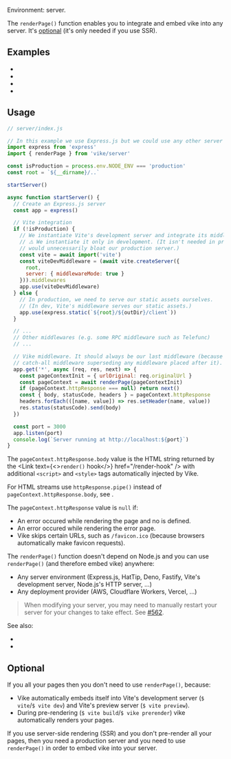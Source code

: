 
Environment: server.

The `renderPage()` function enables you to integrate and embed vike into any server. It's [optional](#optional) (it's only needed if you use SSR).

<JustAMiddleware />

## Examples

 - <RepoLink text='Express.js' path='/boilerplates/boilerplate-vue/server/index.js' />
 - <RepoLink text='Express.js + TypeScript' path='/boilerplates/boilerplate-vue-ts/server/index.ts' />
 - <Link text="Cloudflare Workers" href="/cloudflare-workers#example" />
 - <Link text="Vercel" href="/vercel#api-route" />


## Usage

```js
// server/index.js

// In this example we use Express.js but we could use any other server framework
import express from 'express'
import { renderPage } from 'vike/server'

const isProduction = process.env.NODE_ENV === 'production'
const root = `${__dirname}/..`

startServer()

async function startServer() {
  // Create an Express.js server
  const app = express()

  // Vite integration
  if (!isProduction) {
    // We instantiate Vite's development server and integrate its middleware to our server.
    // ⚠️ We instantiate it only in development. (It isn't needed in production and it
    // would unnecessarily bloat our production server.)
    const vite = await import('vite')
    const viteDevMiddleware = (await vite.createServer({
      root,
      server: { middlewareMode: true }
    })).middlewares
    app.use(viteDevMiddleware)
  } else {
    // In production, we need to serve our static assets ourselves.
    // (In dev, Vite's middleware serves our static assets.)
    app.use(express.static(`${root}/${outDir}/client`))
  }

  // ...
  // Other middlewares (e.g. some RPC middleware such as Telefunc)
  // ...

  // Vike middleware. It should always be our last middleware (because it's a
  // catch-all middleware superseding any middleware placed after it).
  app.get('*', async (req, res, next) => {
    const pageContextInit = { urlOriginal: req.originalUrl }
    const pageContext = await renderPage(pageContextInit)
    if (pageContext.httpResponse === null) return next()
    const { body, statusCode, headers } = pageContext.httpResponse
    headers.forEach(([name, value]) => res.setHeader(name, value))
    res.status(statusCode).send(body)
  })

  const port = 3000
  app.listen(port)
  console.log(`Server running at http://localhost:${port}`)
}
```

The `pageContext.httpResponse.body` value is the HTML string returned by the <Link text={<><code>render()</code> hook</>} href="/render-hook" /> with additional `<script>` and `<style>` tags automatically injected by Vike.

For HTML streams use `httpResponse.pipe()` instead of `pageContext.httpResponse.body`, see <Link href="/stream" />.

The `pageContext.httpResponse` value is `null` if:
   - An error occured while rendering the page and no <Link text="error page" href="/error-page" noBreadcrumb /> is defined.
   - An error occured while rendering the error page.
   - Vike skips certain URLs, such as `/favicon.ico` (because browsers automatically make favicon requests).

The `renderPage()` function doesn't depend on Node.js and you can use `renderPage()` (and therefore embed vike) anywhere:
 - Any server environment (Express.js, HatTip, Deno, Fastify, Vite's development server, Node.js's HTTP server, ...)
 - Any deployment provider (AWS, Cloudflare Workers, Vercel, ...)

> When modifying your server, you may need to manually restart your server for your changes to take effect. See [#562](https://github.com/brillout/vike/issues/562).

See also:
 - <Link href="/NODE_ENV" />
 - <Link href="/render-hook" />


## Optional

If you <Link text="pre-render" href="/pre-rendering" /> all your pages then you don't need to use `renderPage()`, because:
 - Vike automatically embeds itself into Vite's development server (`$ vite`/`$ vite dev`) and Vite's preview server (`$ vite preview`).
 - During pre-rendering (`$ vite build`/`$ vike prerender`) vike automatically renders your pages.

If you use server-side rendering (SSR) and you don't pre-render all your pages, then you need a production server and you need to use `renderPage()` in order to embed vike into your server.
